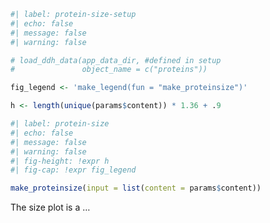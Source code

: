 ```r
#| label: protein-size-setup
#| echo: false
#| message: false
#| warning: false

# load_ddh_data(app_data_dir, #defined in setup
#               object_name = c("proteins"))

fig_legend <- 'make_legend(fun = "make_proteinsize")'

h <- length(unique(params$content)) * 1.36 + .9
```

```r
#| label: protein-size
#| echo: false
#| message: false
#| warning: false
#| fig-height: !expr h
#| fig-cap: !expr fig_legend

make_proteinsize(input = list(content = params$content))
```
The size plot is a ... 
